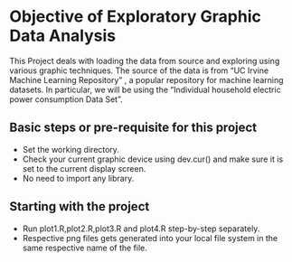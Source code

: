 # Objective of Exploratory Graphic Data Analysis #

This Project deals with loading the data from source and exploring using various graphic techniques. The source of the data is from  "UC Irvine Machine Learning Repository" , a popular repository for machine learning datasets. 
In particular, we will be using the "Individual household electric power consumption Data Set".

## Basic steps or pre-requisite for this project ##
* Set the working directory.
* Check your current graphic device using dev.cur() and make sure it is set to the current display screen.
* No need to import any library.

## Starting with the project ##  
* Run plot1.R,plot2.R,plot3.R and plot4.R step-by-step separately.
* Respective png files gets generated into your local file system in the same respective name of the file.